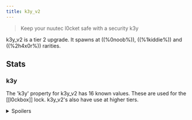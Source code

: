 ```yaml
---
title: k3y_v2
---
```


> Keep your nuutec l0cket safe with a security k3y

k3y_v2 is a tier 2 upgrade. It spawns at ((%0noob%)), ((%1kiddie%)) and ((%2h4x0r%)) rarities.

## Stats

### k3y

The 'k3y' property for k3y_v2 has 16 known values. These are used for the [[l0ckbox]] lock. k3y_v2's also have use at higher tiers.

<details>
<summary>Spoilers</summary>

List of known k3y_v2 values:

```
hc3b69
5c7e1r
nfijix
4jitu5
vthf6e
lq09tg
voon2h
nyi5u2
j1aa4n
d9j270
vzdt6m
cy70mo
8izsag
hzqgw6
qvgtnt
ooilt2
```

</details>
